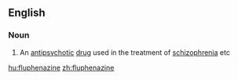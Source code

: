 ==English==

===Noun===
{{wikipedia}}
{{en-noun|-}}

# An [[antipsychotic]] [[drug]] used in the treatment of [[schizophrenia]] etc

[[hu:fluphenazine]]
[[zh:fluphenazine]]